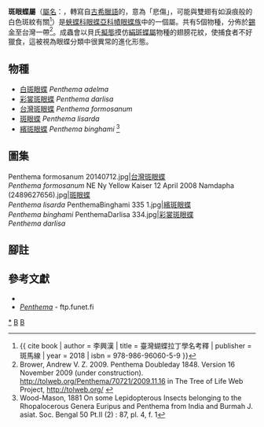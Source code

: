 {{NoteTA|G1=Butterfly}}
{{Automatic taxobox
| taxon = Penthema
| image = Penthema formosanum dorsal view 20150403.jpg
| image_caption = [[臺灣斑眼蝶|台灣斑眼蝶]]<br />''Penthema formosanum''
| authority =  Doubleday, [1848]
| type_species = [[斑眼蝶|斑眼蝶]]<br />''Diadema lisarda''
| type_species_authority = Doubleday, 1845
| subdivision_ranks = 物種
| subdivision = 共5種，詳閱正文。
| synonyms = 
* ''Paraplesia'' <small>C. & R. Felder, 1862</small>
* ''Isodema'' <small>C. & R. Felder, 1863</small>
}}

'''斑眼蝶屬'''（[[學名|屬名]]：{{snamei|Penthema}}，轉寫自[[古希臘語|古希臘語]]的{{lang|gre|πένθημα}}，意為「悲傷」，可能與雙翅有如淚痕般的白色斑紋有關<ref>{{ cite book | author = 李興漢 | title = 臺灣蝴蝶拉丁學名考釋 | publisher = 斑馬線 | year = 2018 | isbn = 978-986-96060-5-9 }}</ref>）是[[蛺蝶科|蛺蝶科]][[眼蝶亞科|眼蝶亞科]][[幘眼蝶族|幘眼蝶族]]中的一個屬。共有5個物種，分佈於[[錫金|錫金]]至台灣一帶<ref name=tol>Brower, Andrew V. Z. 2009. Penthema Doubleday 1848. Version 16 November 2009 (under construction). http://tolweb.org/Penthema/70721/2009.11.16 {{Wayback|url=http://tolweb.org/Penthema/70721/2009.11.16 |date=20191130232915 }} in The Tree of Life Web Project, http://tolweb.org/ {{Wayback|url=http://tolweb.org/ |date=20110515100516 }} {{en}}</ref>。成蟲會以貝氏[[擬態|擬態]]摸仿[[絹斑蝶屬|絹斑蝶屬]]物種的翅膀花紋，使捕食者不好獵食，這被視為眼蝶分類中很異常的進化形態。

== 物種 ==
* [[白斑眼蝶|白斑眼蝶]] ''Penthema adelma''
* [[彩裳斑眼蝶|彩裳斑眼蝶]] ''Penthema darlisa''
* [[臺灣斑眼蝶|台灣斑眼蝶]] ''Penthema formosanum''
* [[斑眼蝶|斑眼蝶]] ''Penthema lisarda''
* [[繽斑眼蝶|繽斑眼蝶]] ''Penthema binghami'' <ref>Wood-Mason, 1881 On some Lepidopterous Insects belonging to the Rhopalocerous Genera Euripus and Penthema from India and Burmah J. asiat. Soc. Bengal 50 Pt.II (2) : 87, pl. 4, f. 1</ref>

== 圖集 ==
<gallery mode="packed">
Penthema formosanum 20140712.jpg|[[臺灣斑眼蝶|台灣斑眼蝶]]<br />''Penthema formosanum''
NE Ny Yellow Kaiser 12 April 2008 Namdapha (2489627656).jpg|[[斑眼蝶|斑眼蝶]]<br />''Penthema lisarda''
PenthemaBinghami 335 1.jpg|[[繽斑眼蝶|繽斑眼蝶]]<br />''Penthema binghami''
PenthemaDarlisa 334.jpg|[[彩裳斑眼蝶|彩裳斑眼蝶]]<br />''Penthema darlisa''
</gallery>

== 腳註 ==
{{reflist}}

== 參考文獻 ==
{{Commons category| Penthema}}
* {{Cite book | author = 寿建新 周尧 李宇飞 | title = 世界蝴蝶分類名錄 | location = 中國 | publisher = 陝西埔學技術出版社 | date = 2006-04-01 | ISBN = 9787536936768 | language= zh-hans }}
* [http://ftp.funet.fi/pub/sci/bio/life/insecta/lepidoptera/ditrysia/papilionoidea/nymphalidae/satyrinae/penthema/ ''Penthema''] {{Wayback|url=http://ftp.funet.fi/pub/sci/bio/life/insecta/lepidoptera/ditrysia/papilionoidea/nymphalidae/satyrinae/penthema/ |date=20191220041043 }} - ftp.funet.fi
{{Taxonbar}}

{{眼蝶亞科}}

[[Category:斑眼蝶屬|*]]
[[Category:幘眼蝶族|B]]
[[Category:1845年描述的分类群|B]]
